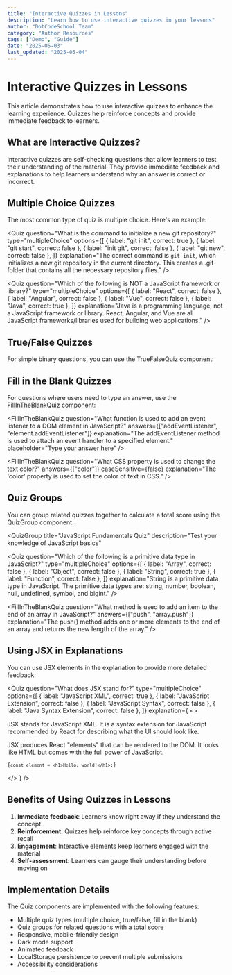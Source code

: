 ```yaml
---
title: "Interactive Quizzes in Lessons"
description: "Learn how to use interactive quizzes in your lessons"
author: "DotCodeSchool Team"
category: "Author Resources"
tags: ["Demo", "Guide"]
date: "2025-05-03"
last_updated: "2025-05-04"
---
```


# Interactive Quizzes in Lessons

This article demonstrates how to use interactive quizzes to enhance the learning experience. Quizzes help reinforce concepts and provide immediate feedback to learners.

## What are Interactive Quizzes?

Interactive quizzes are self-checking questions that allow learners to test their understanding of the material. They provide immediate feedback and explanations to help learners understand why an answer is correct or incorrect.

## Multiple Choice Quizzes

The most common type of quiz is multiple choice. Here's an example:

<Quiz
  question="What is the command to initialize a new git repository?"
  type="multipleChoice"
  options={[
    { label: "git init", correct: true },
    { label: "git start", correct: false },
    { label: "init git", correct: false },
    { label: "git new", correct: false },
  ]}
  explanation="The correct command is `git init`, which initializes a new git repository in the current directory. This creates a .git folder that contains all the necessary repository files."
/>

<Quiz
  question="Which of the following is NOT a JavaScript framework or library?"
  type="multipleChoice"
  options={[
    { label: "React", correct: false },
    { label: "Angular", correct: false },
    { label: "Vue", correct: false },
    { label: "Java", correct: true },
  ]}
  explanation="Java is a programming language, not a JavaScript framework or library. React, Angular, and Vue are all JavaScript frameworks/libraries used for building web applications."
/>

## True/False Quizzes

For simple binary questions, you can use the TrueFalseQuiz component:

<TrueFalseQuiz
  question="React is a JavaScript library developed by Facebook."
  correct={true}
  explanation="React is indeed a JavaScript library that was developed by Facebook (now Meta) for building user interfaces."
/>

<TrueFalseQuiz
  question="TypeScript is a replacement for JavaScript that cannot be used in web browsers."
  correct={false}
  explanation="TypeScript is a superset of JavaScript that adds static typing, but it compiles down to JavaScript and can be used anywhere JavaScript can be used, including web browsers."
/>

## Fill in the Blank Quizzes

For questions where users need to type an answer, use the FillInTheBlankQuiz component:

<FillInTheBlankQuiz
  question="What function is used to add an event listener to a DOM element in JavaScript?"
  answers={["addEventListener", "element.addEventListener"]}
  explanation="The addEventListener method is used to attach an event handler to a specified element."
  placeholder="Type your answer here"
/>

<FillInTheBlankQuiz
  question="What CSS property is used to change the text color?"
  answers={["color"]}
  caseSensitive={false}
  explanation="The 'color' property is used to set the color of text in CSS."
/>

## Quiz Groups

You can group related quizzes together to calculate a total score using the QuizGroup component:

<QuizGroup
  title="JavaScript Fundamentals Quiz"
  description="Test your knowledge of JavaScript basics"
>
  <Quiz
    question="Which of the following is a primitive data type in JavaScript?"
    type="multipleChoice"
    options={[
      { label: "Array", correct: false },
      { label: "Object", correct: false },
      { label: "String", correct: true },
      { label: "Function", correct: false },
    ]}
    explanation="String is a primitive data type in JavaScript. The primitive data types are: string, number, boolean, null, undefined, symbol, and bigint."
  />

<TrueFalseQuiz
  question="JavaScript is a statically typed language."
  correct={false}
  explanation="JavaScript is a dynamically typed language, which means variable types are determined at runtime, not at compile time."
/>

  <FillInTheBlankQuiz
    question="What method is used to add an item to the end of an array in JavaScript?"
    answers={["push", "array.push"]}
    explanation="The push() method adds one or more elements to the end of an array and returns the new length of the array."
  />
</QuizGroup>

## Using JSX in Explanations

You can use JSX elements in the explanation to provide more detailed feedback:

<Quiz
  question="What does JSX stand for?"
  type="multipleChoice"
  options={[
    { label: "JavaScript XML", correct: true },
    { label: "JavaScript Extension", correct: false },
    { label: "JavaScript Syntax", correct: false },
    { label: "Java Syntax Extension", correct: false },
  ]}
  explanation={
    <>
      <p>
        JSX stands for JavaScript XML. It is a syntax extension for JavaScript
        recommended by React for describing what the UI should look like.
      </p>
      <p>
        JSX produces React "elements" that can be rendered to the DOM. It looks
        like HTML but comes with the full power of JavaScript.
      </p>
      <pre>
        <code>{`const element = <h1>Hello, world!</h1>;`}</code>
      </pre>
    </>
  }
/>

## Benefits of Using Quizzes in Lessons

1. **Immediate feedback**: Learners know right away if they understand the concept
2. **Reinforcement**: Quizzes help reinforce key concepts through active recall
3. **Engagement**: Interactive elements keep learners engaged with the material
4. **Self-assessment**: Learners can gauge their understanding before moving on

## Implementation Details

The Quiz components are implemented with the following features:

- Multiple quiz types (multiple choice, true/false, fill in the blank)
- Quiz groups for related questions with a total score
- Responsive, mobile-friendly design
- Dark mode support
- Animated feedback
- LocalStorage persistence to prevent multiple submissions
- Accessibility considerations
